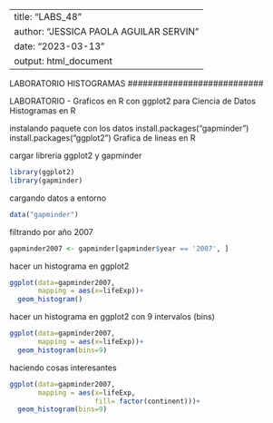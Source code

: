 ----------------------------------------------
title: "LABS_48"
author: "JESSICA PAOLA AGUILAR SERVIN"
date: "2023-03-13"
output: html_document
---------------------------------------------------

###########################
 LABORATORIO HISTOGRAMAS 
###########################

LABORATORIO - Graficos en R con ggplot2 para Ciencia de Datos
Histogramas en R

instalando paquete con los datos
install.packages("gapminder")
install.packages("ggplot2")
Grafica de lineas en R

cargar libreria ggplot2 y gapminder
```{r}
library(ggplot2)
library(gapminder)
```

cargando datos a entorno
```{r}
data("gapminder")
```

filtrando por año 2007
```{r}
gapminder2007 <- gapminder[gapminder$year == '2007', ]
```

hacer un histograma en ggplot2
```{r}
ggplot(data=gapminder2007,
       mapping = aes(x=lifeExp))+
  geom_histogram()
```

hacer un histograma en ggplot2 con 9 intervalos (bins)
```{r}
ggplot(data=gapminder2007,
       mapping = aes(x=lifeExp))+
  geom_histogram(bins=9)
```

haciendo cosas interesantes
```{r}
ggplot(data=gapminder2007,
       mapping = aes(x=lifeExp,
                     fill= factor(continent)))+
  geom_histogram(bins=9)
```

